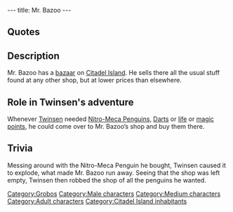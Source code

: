 ---
title: Mr. Bazoo
---

{{Character|
Name=Mr. Bazoo|
Image=Bazoo.jpg|
Race=Grobo|
Gender=Male|
Size=Medium|
Age=Adult}}

==Quotes==
{{Quote|
Quote=If you'd care to purchase something, you just have to stand in front of it and do "ACTION".|
Character=Mr. Bazoo}}
{{Quote|
Quote=Don't do that, you fool, it's going to blow up!|
Character=Mr. Bazoo}}
{{Quote|
Quote=Nobody touches the cash register!|
Character=Mr. Bazoo}}
{{Quote|
Quote=You've seen the visitors. They are Esmers. Supposedly, they're peaceloving and just want to trade us their technology for some of the wisdom of our wizards.|
Character=Mr. Bazoo}}

==Description==
Mr. Bazoo has a [[Mr. Bazoo's Shop|bazaar]] on [[Citadel Island]]. He sells there all the usual stuff found at any other shop, but at lower prices than elsewhere.

==Role in Twinsen's adventure==
Whenever [[Twinsen]] needed [[Nitro-Meca Penguins]], [[Darts]] or [[life points|life]] or [[magic points]], he could come over to Mr. Bazoo’s shop and buy them there.

==Trivia==
Messing around with the Nitro-Meca Penguin he bought, Twinsen caused it to explode, what made Mr. Bazoo run away. Seeing that the shop was left empty, Twinsen then robbed the shop of all the penguins he wanted.

[[Category:Grobos]]
[[Category:Male characters]]
[[Category:Medium characters]]
[[Category:Adult characters]]
[[Category:Citadel Island inhabitants]]